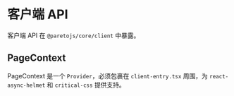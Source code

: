 # 客户端 API

客户端 API 在 `@paretojs/core/client` 中暴露。

## PageContext

PageContext 是一个 `Provider`，必须包裹在 `client-entry.tsx` 周围，为 `react-async-helmet` 和 `critical-css` 提供支持。